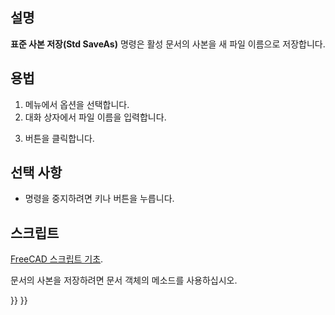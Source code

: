 <languages/>

{{Docnav
|[[Std_SaveAs/ko|다른 이름으로 저장]]
|[[Std_SaveAll/ko|모두 저장]]
|[[Std_File_Menu/ko|표준 파일 메뉴]]
|IconL=Std_SaveAs.svg
|IconR=Std_SaveAll.svg
|IconC=Freecad.svg
}}

{{GuiCommand/ko
|Name=Std SaveCopy
|Name/ko=표준 사본 저장
|MenuLocation=파일 → 사본 저장...
|Workbenches=모두
|SeeAlso=[[Std_SaveAs/ko|표준 다른 이름으로 저장]], [[Std_Save/ko|표준 저장]]
}}

<span id="Description"></span>
==설명==

'''표준 사본 저장(Std SaveAs)''' 명령은 활성 문서의 사본을 새 파일 이름으로 저장합니다.

<span id="Usage"></span>
==용법==

# 메뉴에서 {{MenuCommand|파일 → [[Image:Std_SaveCopy.svg|16px]] 사본 저장...}} 옵션을 선택합니다.
# 대화 상자에서 파일 이름을 입력합니다.
# {{Button|저장}} 버튼을 클릭합니다.

<span id="Options"></span>
==선택 사항==

* 명령을 중지하려면 {{KEY|Esc}} 키나 {{Button|취소}} 버튼을 누릅니다.

<span id="Scripting"></span>
==스크립트==

<div class="mw-translate-fuzzy">
{{Emphasis|참조:}} [[FreeCAD_Scripting_Basics/ko|FreeCAD 스크립트 기초]].
</div>

문서의 사본을 저장하려면 문서 객체의 {{incode|saveCopy}} 메소드를 사용하십시오.

{{Code|code=
import FreeCAD
from pathlib import Path

# The folder and filename we will use:
fld = 'D:/testfiles/'
fnm = fld + 'testCopy.FCStd'

# Make sure fld exists:
Path(fld).mkdir(parents=True, exist_ok=True)

doc = FreeCAD.newDocument()
doc.saveCopy(fnm)
}}


{{Docnav
|[[Std_SaveAs/ko|다른 이름으로 저장]]
|[[Std_SaveAll/ko|모두 저장]]
|[[Std_File_Menu/ko|표준 파일 메뉴]]
|IconL=Std_SaveAs.svg
|IconR=Std_SaveAll.svg
|IconC=Freecad.svg
}}

{{Std_Base_navi{{#translation:}}}}
{{Userdocnavi{{#translation:}}}}